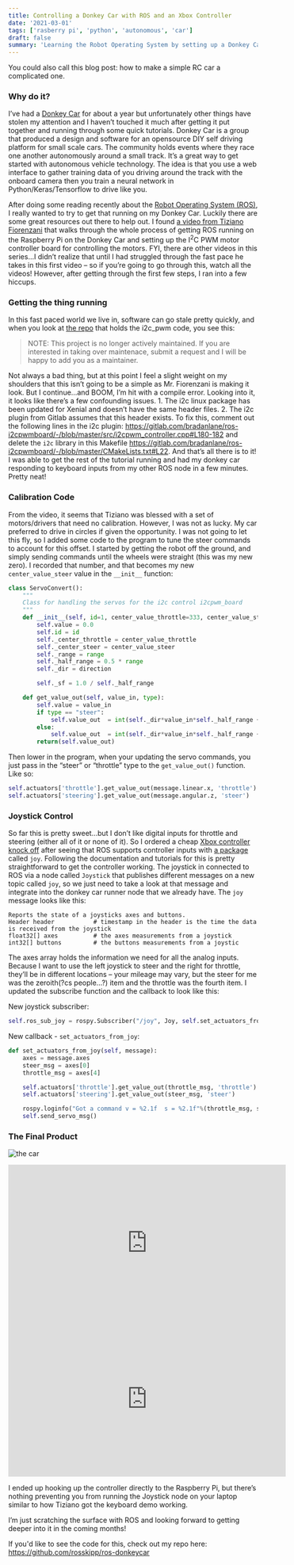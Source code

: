 ```yaml
---
title: Controlling a Donkey Car with ROS and an Xbox Controller
date: '2021-03-01'
tags: ['rasberry pi', 'python', 'autonomous', 'car']
draft: false
summary: 'Learning the Robot Operating System by setting up a Donkey Car running a Raspberry Pi to run off commands sent from an Xbox controller.'
---
```


You could also call this blog post: how to make a simple RC car a complicated one.

### Why do it?

I’ve had a [Donkey Car](https://www.donkeycar.com/) for about a year but unfortunately other things have stolen my attention and I haven’t touched it much after getting it put together and running through some quick tutorials.
Donkey Car is a group that produced a design and software for an opensource DIY self driving platform for small scale cars.
The community holds events where they race one another autonomously around a small track.
It’s a great way to get started with autonomous vehicle technology.
The idea is that you use a web interface to gather training data of you driving around the track with the onboard camera then you train a neural network in Python/Keras/Tensorflow to drive like you.

After doing some reading recently about the [Robot Operating System (ROS)](https://www.ros.org/), I really wanted to try to get that running on my Donkey Car.
Luckily there are some great resources out there to help out.
I found [a video from Tiziano Fiorenzani](https://youtu.be/iLiI_IRedhI) that walks through the whole process of getting ROS running on the Raspberry Pi on the Donkey Car and setting up the I<sup>2</sup>C PWM motor controller board for controlling the motors.
FYI, there are other videos in this series…I didn’t realize that until I had struggled through the fast pace he takes in this first video – so if you’re going to go through this, watch all the videos!
However, after getting through the first few steps, I ran into a few hiccups.

### Getting the thing running

In this fast paced world we live in, software can go stale pretty quickly,
and when you look at [the repo](https://gitlab.com/bradanlane/ros-i2cpwmboard) that holds the i2c_pwm code, you see this:

> NOTE: This project is no longer actively maintained. If you are interested in taking over maintenace, submit a request and I will be happy to add you as a maintainer.

Not always a bad thing, but at this point I feel a slight weight on my shoulders that this isn’t going to be a simple as Mr. Fiorenzani is making it look. But I continue…and BOOM, I’m hit with a compile error. Looking into it, it looks like there’s a few confounding issues. 1. The i2c linux package has been updated for Xenial and doesn’t have the same header files. 2. The i2c plugin from Gitlab assumes that this header exists. To fix this, comment out the following lines in the i2c plugin: https://gitlab.com/bradanlane/ros-i2cpwmboard/-/blob/master/src/i2cpwm_controller.cpp#L180-182 and delete the `i2c` library in this Makefile https://gitlab.com/bradanlane/ros-i2cpwmboard/-/blob/master/CMakeLists.txt#L22. And that’s all there is to it! I was able to get the rest of the tutorial running and had my donkey car responding to keyboard inputs from my other ROS node in a few minutes. Pretty neat!

### Calibration Code

From the video, it seems that Tiziano was blessed with a set of motors/drivers that need no calibration. However, I was not as lucky. My car preferred to drive in circles if given the opportunity. I was not going to let this fly, so I added some code to the program to tune the steer commands to account for this offset. I started by getting the robot off the ground, and simply sending commands until the wheels were straight (this was my new zero). I recorded that number, and that becomes my new `center_value_steer` value in the `__init__` function:

```python
class ServoConvert():
    """
    Class for handling the servos for the i2c control i2cpwm_board
    """
    def __init__(self, id=1, center_value_throttle=333, center_value_steer=300, range=90, direction=1):
        self.value = 0.0
        self.id = id
        self._center_throttle = center_value_throttle
        self._center_steer = center_value_steer
        self._range = range
        self._half_range = 0.5 * range
        self._dir = direction

        self._sf = 1.0 / self._half_range

    def get_value_out(self, value_in, type):
        self.value = value_in
        if type == "steer":
            self.value_out  = int(self._dir*value_in*self._half_range + self._center_steer)
        else:
            self.value_out  = int(self._dir*value_in*self._half_range + self._center_throttle)
        return(self.value_out)
```

Then lower in the program, when your updating the servo commands, you just pass in the “steer” or “throttle” type to the `get_value_out()` function. Like so:

```python
self.actuators['throttle'].get_value_out(message.linear.x, 'throttle')
self.actuators['steering'].get_value_out(message.angular.z, 'steer')
```

### Joystick Control

So far this is pretty sweet…but I don’t like digital inputs for throttle and steering (either all of it or none of it).
So I ordered a cheap [Xbox controller knock off](amazon.com/gp/product/B07H6X14MD/ref=ppx_yo_dt_b_search_asin_title?ie=UTF8&psc=1) after seeing that ROS supports controller inputs with [a package](http://wiki.ros.org/joy) called `joy`.
Following the documentation and tutorials for this is pretty straightforward to get the controller working.
The joystick in connected to ROS via a node called `Joystick` that publishes different messages on a new topic called `joy`, so we just need to take a look at that message and integrate into the donkey car runner node that we already have.
The `joy` message looks like this:

```
Reports the state of a joysticks axes and buttons.
Header header           # timestamp in the header is the time the data is received from the joystick
float32[] axes          # the axes measurements from a joystick
int32[] buttons         # the buttons measurements from a joystic
```

The axes array holds the information we need for all the analog inputs.
Because I want to use the left joystick to steer and the right for throttle, they’ll be in different locations – your mileage may vary,
but the steer for me was the zeroith(?cs people…?) item and the throttle was the fourth item.
I updated the subscribe function and the callback to look like this:

New joystick subscriber:

```python
self.ros_sub_joy = rospy.Subscriber("/joy", Joy, self.set_actuators_from_joy)
```

New callback - `set_actuators_from_joy`:

```python
def set_actuators_from_joy(self, message):
    axes = message.axes
    steer_msg = axes[0]
    throttle_msg = axes[4]

    self.actuators['throttle'].get_value_out(throttle_msg, 'throttle')
    self.actuators['steering'].get_value_out(steer_msg, 'steer')

    rospy.loginfo("Got a command v = %2.1f  s = %2.1f"%(throttle_msg, steer_msg))
    self.send_servo_msg()
```

### The Final Product

![the car](/static/images/blog_images/donkey_car/donkey_car.png)

<iframe
  width="560"
  height="315"
  src="https://www.youtube.com/embed/up49tgaVrCI"
  frameborder="0"
  allow="accelerometer; autoplay; clipboard-write; encrypted-media; gyroscope; picture-in-picture"
  allowfullscreen
></iframe>
<br />
<iframe
  width="560"
  height="315"
  src="https://www.youtube.com/embed/6siWl-eb5EQ"
  frameborder="0"
  allow="accelerometer; autoplay; clipboard-write; encrypted-media; gyroscope; picture-in-picture"
  allowfullscreen
></iframe>

I ended up hooking up the controller directly to the Raspberry Pi, but there’s nothing preventing you from running the Joystick node on your laptop similar to how Tiziano got the keyboard demo working.

I’m just scratching the surface with ROS and looking forward to getting deeper into it in the coming months!

If you'd like to see the code for this, check out my repo here: https://github.com/rosskipp/ros-donkeycar
